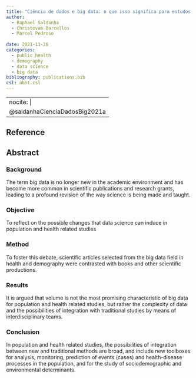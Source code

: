 ```yaml
---
title: "Ciência de dados e big data: o que isso significa para estudos populacionais e da saúde?"
author:
  - Raphael Saldanha
  - Christovam Barcellos
  - Marcel Pedroso
  
date: 2021-11-26
categories: 
  - public health
  - demography
  - data science
  - big data
bibliography: publications.bib
csl: abnt.csl
---
```


---
nocite: |
  @saldanhaCienciaDadosBig2021a
---

## Reference

::: {#refs}
:::

## Abstract

### Background

The term big data is no longer new in the academic environment and has become more common in scientific publications and research grants, leading to a profound revision of the way science is being made and taught. 

### Objective

To reflect on the possible changes that data science can induce in population and health related studies

### Method

To foster this debate, scientific articles selected from the big data field in health and demography were contrasted with books and other scientific productions. 

### Results

It is argued that volume is not the most promising characteristic of big data for population and health related studies, but rather the complexity of data and the possibilities of integration with traditional studies by means of interdisciplinary teams. 

### Conclusion

In population and health related studies, the possibilities of integration between new and traditional methods are broad, and include new toolboxes for analysis, monitoring, prediction of events (cases) and health-disease processes in the population, and for the study of sociodemographic and environmental determinants.



